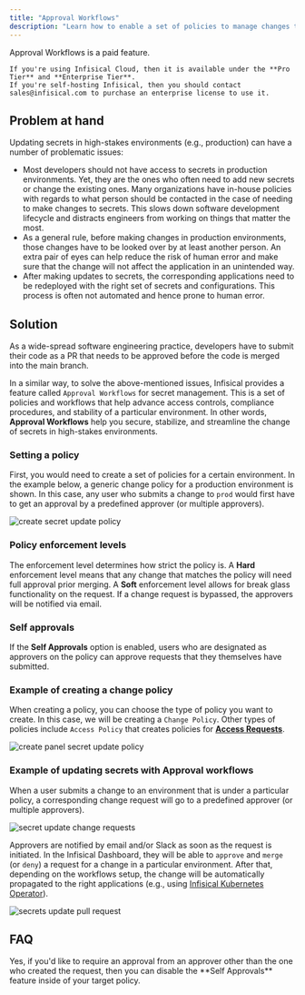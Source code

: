```yaml
---
title: "Approval Workflows"
description: "Learn how to enable a set of policies to manage changes to sensitive secrets and environments."
---
```


<Info>
    Approval Workflows is a paid feature.

    If you're using Infisical Cloud, then it is available under the **Pro Tier** and **Enterprise Tier**.
    If you're self-hosting Infisical, then you should contact sales@infisical.com to purchase an enterprise license to use it.
</Info>

## Problem at hand

Updating secrets in high-stakes environments (e.g., production) can have a number of problematic issues:
- Most developers should not have access to secrets in production environments. Yet, they are the ones who often need to add new secrets or change the existing ones. Many organizations have in-house policies with regards to what person should be contacted in the case of needing to make changes to secrets. This slows down software development lifecycle and distracts engineers from working on things that matter the most.
- As a general rule, before making changes in production environments, those changes have to be looked over by at least another person. An extra pair of eyes can help reduce the risk of human error and make sure that the change will not affect the application in an unintended way.
- After making updates to secrets, the corresponding applications need to be redeployed with the right set of secrets and configurations. This process is often not automated and hence prone to human error.

## Solution

As a wide-spread software engineering practice, developers have to submit their code as a PR that needs to be approved before the code is merged into the main branch.

In a similar way, to solve the above-mentioned issues, Infisical provides a feature called `Approval Workflows` for secret management. This is a set of policies and workflows that help advance access controls, compliance procedures, and stability of a particular environment. In other words, **Approval Workflows** help you secure, stabilize, and streamline the change of secrets in high-stakes environments.

### Setting a policy

First, you would need to create a set of policies for a certain environment. In the example below, a generic change policy for a production environment is shown. In this case, any user who submits a change to `prod` would first have to get an approval by a predefined approver (or multiple approvers).

![create secret update policy](../../images/platform/pr-workflows/secret-update-policy.png)

### Policy enforcement levels

The enforcement level determines how strict the policy is. A **Hard** enforcement level means that any change that matches the policy will need full approval prior merging. A **Soft** enforcement level allows for break glass functionality on the request. If a change request is bypassed, the approvers will be notified via email.

### Self approvals

If the **Self Approvals** option is enabled, users who are designated as approvers on the policy can approve requests that they themselves have submitted.

### Example of creating a change policy

When creating a policy, you can choose the type of policy you want to create. In this case, we will be creating a `Change Policy`. Other types of policies include `Access Policy` that creates policies for **[Access Requests](/documentation/platform/access-controls/access-requests)**.

![create panel secret update policy](../../images/platform/pr-workflows/create-change-policy.png)

### Example of updating secrets with Approval workflows

When a user submits a change to an environment that is under a particular policy, a corresponding change request will go to a predefined approver (or multiple approvers).

![secret update change requests](../../images/platform/pr-workflows/secret-update-request.png)

Approvers are notified by email and/or Slack as soon as the request is initiated. In the Infisical Dashboard, they will be able to `approve` and `merge` (or `deny`) a request for a change in a particular environment. After that, depending on the workflows setup, the change will be automatically propagated to the right applications (e.g., using [Infisical Kubernetes Operator](https://infisical.com/docs/integrations/platforms/kubernetes)).

![secrets update pull request](../../images/platform/pr-workflows/secret-update-pr.png)

## FAQ

<AccordionGroup>
    <Accordion title="Is it possible to disable self-approval for policies?">
        Yes, if you'd like to require an approval from an approver other than the one who created the request, then you can disable the **Self Approvals** feature inside of your target policy.
    </Accordion>
</AccordionGroup>
